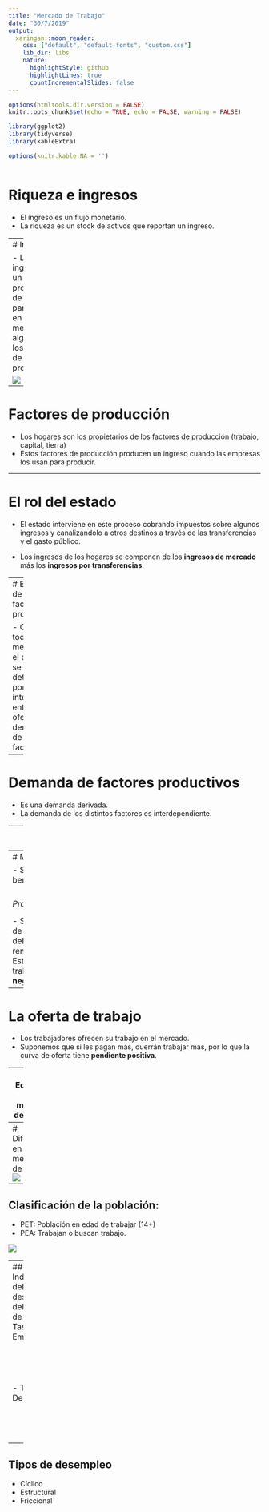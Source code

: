 ```yaml
---
title: "Mercado de Trabajo"
date: "30/7/2019"
output:
  xaringan::moon_reader:
    css: ["default", "default-fonts", "custom.css"]
    lib_dir: libs
    nature:
      highlightStyle: github
      highlightLines: true
      countIncrementalSlides: false
---
```


<style>

.center2 {
  margin: 0;
  position: absolute;
  top: 50%;
  left: 50%;
  -ms-transform: translate(-50%, -50%);
  transform: translate(-50%, -50%);
}

</style>

```r
options(htmltools.dir.version = FALSE)
knitr::opts_chunk$set(echo = TRUE, echo = FALSE, warning = FALSE)

library(ggplot2)
library(tidyverse)
library(kableExtra)

options(knitr.kable.NA = '')



```


# Riqueza e ingresos

- El ingreso es un flujo monetario.
- La riqueza es un stock de activos que reportan un ingreso.

---
# Ingresos

- Los ingresos de un hogar provienen de su participación en el mercado de alguno de los factores de producción:

![](imgs/flujo_circular.png)

---

# Factores de producción

- Los hogares son los propietarios de los factores de producción (trabajo, capital, tierra)
- Estos factores de producción producen un ingreso cuando las empresas los usan para producir.

---

# El rol del estado

- El estado interviene en este proceso cobrando impuestos sobre algunos ingresos y canalizándolo a otros destinos a través de las transferencias y el gasto público.

- Los ingresos de los hogares se componen de los __ingresos de mercado__ más los __ingresos por transferencias__.

---
# El precio de los factores de producción

- Como todo mercado, el precio se determina por la interacción entre la oferta y la demanda de estos factores.

---

# Demanda de factores productivos

- Es una demanda derivada.
- La demanda de los distintos factores es interdependiente.

---
#  El ingreso marginal del trabajo

Es lo que le ingresa a la empresa por contratar un trabajador extra.

```r
tibble(
  trabajo = 0:5,
  `Producto Total` = c(0, 20e3, 30e3, 35e3, 38e3, 39e3),
  `Producto Marginal` = c(NA, 20e3, 10e3, 5e3, 3e3, 1e3),
  `Precio` = 3,
  `Ingreso Marginal del trabajo` = c(NA, 60e3, 30e3, 15e3, 9e3, 3e3)
) %>% 
  knitr::kable() %>% 
  kable_styling()
```

---
# Maximización de beneficios

- Si la empresa maximiza beneficios: 
$$Salario=Precio * Producto\ Marginal\ del\ Trabajo(L)$$

- Si sube el salario, la cantidad de trabajadores contratados (L) debe bajar, por el supuesto de rendimientos decrecientes.
- Esto implica que la demanda de trabajo tiene __pendiente negativa__.


---
# La oferta de trabajo

- Los trabajadores ofrecen su trabajo en el mercado.
- Suponemos que si les pagan más, querrán trabajar más, por lo que la curva de oferta tiene __pendiente positiva__.

---
# Equilibrio en el mercado de trabajo

![](imgs/oferta_demanda.png)
---
# Diferencias en el mercado de trabajo
![](imgs/cirujanos.png)


---
## Clasificación de la población: 
- PET: Población en edad de trabajar (14+)
- PEA: Trabajan o buscan trabajo.

![](imgs/poblacion.png)


---
## Indicadores del desempeño del mercado de trabajo
- Tasa de Empleo

$$TE = \frac{O}{PET}$$
- Tasa de Desocupación
$$TD = \frac{D}{PEA}$$
---
## Tipos de desempleo

- Cíclico
- Estructural
- Friccional

